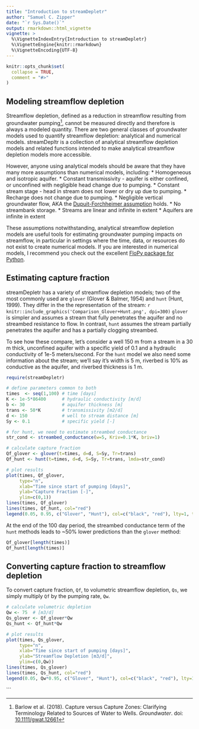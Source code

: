 ```yaml
---
title: "Introduction to streamDepletr"
author: "Samuel C. Zipper"
date: "`r Sys.Date()`"
output: rmarkdown::html_vignette
vignette: >
  %\VignetteIndexEntry{Introduction to streamDepletr}
  %\VignetteEngine{knitr::rmarkdown}
  %\VignetteEncoding{UTF-8}
---
```


```r
knitr::opts_chunk$set(
  collapse = TRUE,
  comment = "#>"
)
```

## Modeling streamflow depletion

Streamflow depletion, defined as a reduction in streamflow resulting from groundwater pumping^[Barlow et al. (2018). Capture versus Capture Zones: Clarifying Terminology Related to Sources of Water to Wells. *Groundwater*. doi: [10.1111/gwat.12661](http://dx.doi.org/10.1111/gwat.12661)], cannot be measured directly and therefore is always a modeled quantity. There are two general classes of groundwater models used to quantify streamflow depletion: analytical and numerical models. streamDepltr is a collection of analytical streamflow depletion models and related functions intended to make analytical streamflow depletion models more accessible. 

However, anyone using analytical models should be aware that they have many more assumptions than numerical models, including:
* Homogeneous and isotropic aquifer.
* Constant transmissivity - aquifer is either confined, or unconfined with negligible head change due to pumping.
* Constant stream stage - head in stream does not lower or dry up due to pumping.
* Recharge does not change due to pumping.
* Negligible vertical groundwater flow, AKA the [Dupuit-Forchheimer assumption](https://en.wikipedia.org/wiki/Dupuit%E2%80%93Forchheimer_assumption) holds.
* No streambank storage.
* Streams are linear and infinite in extent
* Aquifers are infinite in extent

These assumptions notwithstanding, analytical streamflow depletion models are useful tools for estimating groundwater pumping impacts on streamflow, in particular in settings where the time, data, or resources do not exist to create numerical models. If you are interested in numerical models, I recommend you check out the excellent [FloPy package for Python](https://github.com/modflowpy/flopy).

## Estimating capture fraction
streamDepletr has a variety of streamflow depletion models; two of the most commonly used are `glover` (Glover & Balmer, 1954) and `hunt` (Hunt, 1999). They differ in the the representation of the stream:
`r knitr::include_graphics('Comparison_Glover+Hunt.png', dpi=300)`
`glover` is simpler and assumes a stream that fully penetrates the aquifer and no streambed resistance to flow. In contrast, `hunt` assumes the stream partially penetrates the aquifer and has a partially clogging streambed.

To see how these compare, let's consider a well 150 m from a stream in a 30 m thick, unconfined aquifer with a specific yield of 0.1 and a hydraulic conductivity of 1e-5 meters/second. For the `hunt` model we also need some information about the stream; we'll say it's width is 5 m, riverbed is 10% as conductive as the aquifer, and riverbed thickness is 1 m.

```r
require(streamDepletr)

# define parameters common to both
times  <- seq(1,100) # time [days]
K <- 1e-5*86400      # hydraulic conductivity [m/d]
b <- 30              # aquifer thickness [m]
trans <- 50*K        # transmissivity [m2/d]
d <- 150             # well to stream distance [m]
Sy <- 0.1            # specific yield [-]

# for hunt, we need to estimate streambed conductance
str_cond <- streambed_conductance(w=5, Kriv=0.1*K, briv=1)

# calculate capture fraction
Qf_glover <- glover(t=times, d=d, S=Sy, Tr=trans)
Qf_hunt <- hunt(t=times, d=d, S=Sy, Tr=trans, lmda=str_cond)

# plot results
plot(times, Qf_glover,
     type="n",
     xlab="Time since start of pumping [days]",
     ylab="Capture Fraction [-]",
     ylim=c(0,1))
lines(times, Qf_glover)
lines(times, Qf_hunt, col="red")
legend(0.05, 0.95, c("Glover", "Hunt"), col=c("black", "red"), lty=1, title="Model")
```

At the end of the 100 day period, the streambed conductance term of the `hunt` methods leads to ~50% lower predictions than the `glover` method:
```r
Qf_glover[length(times)]
Qf_hunt[length(times)]
```

## Converting capture fraction to streamflow depletion
To convert capture fraction, `Qf`, to volumetric streamflow depletion, `Qs`, we simply multiply `Qf` by the pumping rate, `Qw`.
```r
# calculate volumetric depletion
Qw <- 75  # [m3/d]
Qs_glover <- Qf_glover*Qw
Qs_hunt <- Qf_hunt*Qw

# plot results
plot(times, Qs_glover,
     type="n",
     xlab="Time since start of pumping [days]",
     ylab="Streamflow Depletion [m3/d]",
     ylim=c(0,Qw))
lines(times, Qs_glover)
lines(times, Qs_hunt, col="red")
legend(0.05, Qw*0.95, c("Glover", "Hunt"), col=c("black", "red"), lty=1, title="Model")
```
```